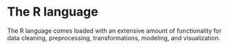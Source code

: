 # The R language

The R language comes loaded with an extensive amount of functionality for
data cleaning, preprocessing, transformations, modeling, and visualization.
